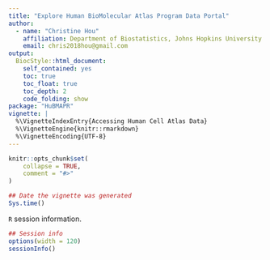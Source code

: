 ```yaml
---
title: "Explore Human BioMolecular Atlas Program Data Portal"
author: 
  - name: "Christine Hou"
    affiliation: Department of Biostatistics, Johns Hopkins University
    email: chris2018hou@gmail.com
output: 
  BiocStyle::html_document:
    self_contained: yes
    toc: true
    toc_float: true
    toc_depth: 2
    code_folding: show
package: "HuBMAPR"
vignette: |
  %\VignetteIndexEntry{Accessing Human Cell Atlas Data}
  %\VignetteEngine{knitr::rmarkdown}
  %\VignetteEncoding{UTF-8}
---
```


```r
knitr::opts_chunk$set(
    collapse = TRUE,
    comment = "#>"
)
```

```r
## Date the vignette was generated
Sys.time()
```

`R` session information.

```r
## Session info
options(width = 120)
sessionInfo()
```
